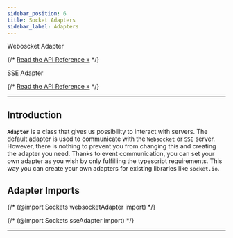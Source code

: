 ```yaml
---
sidebar_position: 6
title: Socket Adapters
sidebar_label: Adapters
---
```


<div class="row-flex">

<div class="api-link">
  <div class="api-link-title">Weboscket Adapter</div>
  <div class="api-link-sub-title">

{/* [Read the API Reference »](/api/Sockets/Function/websocketAdapter.mdx) */}

  </div>
</div>

<div class="api-link">
  <div class="api-link-title">SSE Adapter</div>
  <div class="api-link-sub-title">

{/* [Read the API Reference »](/api/Sockets/Function/sseAdapter.mdx) */}

  </div>
</div>

</div>

---

## Introduction

**`Adapter`** is a class that gives us possibility to interact with servers. The default adapter is used to communicate
with the `Websocket` or `SSE` server. However, there is nothing to prevent you from changing this and creating the
adapter you need. Thanks to event communication, you can set your own adapter as you wish by only fulfilling the
typescript requirements. This way you can create your own adapters for existing libraries like `socket.io`.

## Adapter Imports

{/* (@import Sockets websocketAdapter import) */}

{/* (@import Sockets sseAdapter import) */}

---
